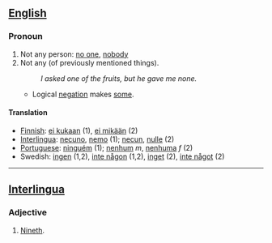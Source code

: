 ==[[English]]==
===Pronoun===
# Not any person: [[no one]], [[nobody]]
# Not any (of previously mentioned things).
#: ''I asked one of the fruits, but he gave me none.''
#*Logical [[negation]] makes [[some]].
====Translation====
*[[Finnish]]: [[ei kukaan]] (1), [[ei mikään]] (2)
*[[Interlingua]]: [[necuno]], [[nemo]] (1); [[necun]], [[nulle]] (2)
*[[Portuguese]]: [[ninguém]] (1); [[nenhum]] ''m'', [[nenhuma]] ''f'' (2)
*Swedish: [[ingen]] (1,2), [[inte någon]] (1,2), [[inget]] (2), [[inte något]] (2)
----
==[[Interlingua]]==
===Adjective===
# [[Nineth]].